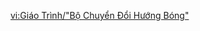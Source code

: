 {{Tutorial
|title    = "Ball Path Converters"
|subtitle = Gameplay Tutorial
|type     = Adventure
|icon     = Icon Tutorial Combat.png
|about    = Relay Ball
|image1   = Tutorial Ball Path Converters.png
|text1    = Once a [[Relay Ball]] has been thrown into the fixed area of a Ball Path Converter, it will fire the ball in the {{Color|help|direction the Converter is facing}} after charging for a short time.<br>In this process, the Ball's color will change {{Color|help|to that of the Converter}}.
|sort     = 6338
}}

[[vi:Giáo Trình/"Bộ Chuyển Đổi Hướng Bóng"]]